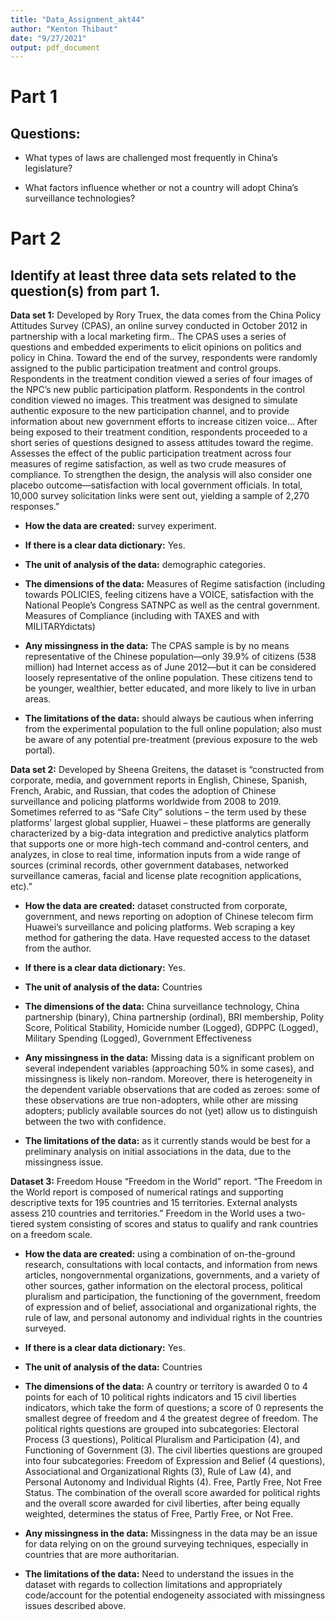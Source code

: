 ```yaml
---
title: "Data_Assignment_akt44"
author: "Kenton Thibaut"
date: "9/27/2021"
output: pdf_document
---
```


# Part 1

## Questions: 

* What types of laws are challenged most frequently in China’s legislature? 


* What factors influence whether or not a country will adopt China’s surveillance technologies? 

# Part 2

## Identify at least three data sets related to the question(s) from part 1.


**Data set 1:** Developed by Rory Truex, the data comes from the China Policy Attitudes Survey (CPAS), an online survey conducted in October 2012 in partnership with a local marketing firm.. The CPAS uses a series of questions and embedded experiments to elicit opinions on politics and policy in China. Toward the end of the survey, respondents were randomly assigned to the public participation treatment and control groups. Respondents in the treatment condition viewed a series of four images of the NPC’s new public participation platform. Respondents in the control condition viewed no images. This treatment was designed to simulate authentic exposure to the new participation channel, and to provide information about new government efforts to increase citizen voice… After being exposed to their treatment condition, respondents proceeded to a short series of questions designed to assess attitudes toward the regime. Assesses the effect of the public participation treatment across four measures of regime satisfaction, as well as two crude measures of compliance. To strengthen the design, the analysis will also consider one placebo outcome—satisfaction with local government officials. In total, 10,000 survey solicitation links were sent out, yielding a sample of 2,270 responses.” 

* **How the data are created:** survey experiment. 

* **If there is a clear data dictionary:** Yes.  

* **The unit of analysis of the data:** demographic categories.  

* **The dimensions of the data:** Measures of Regime satisfaction (including towards POLICIES, feeling citizens have a VOICE, satisfaction with the National People’s Congress SATNPC as well as the central government. Measures of Compliance (including with TAXES and with MILITARYdictats)

* **Any missingness in the data:** The CPAS sample is by no means representative of the Chinese population—only 39.9% of citizens (538 million) had Internet access as of June 2012—but it can be considered loosely representative of the online population. These citizens tend to be younger, wealthier, better educated, and more likely to live in urban areas.

* **The limitations of the data:** should always be cautious when inferring from the experimental population to the full online population; also must be aware of any potential pre-treatment (previous exposure to the web portal).






**Data set 2:** Developed by Sheena Greitens, the dataset is “constructed from corporate, media, and government reports in English, Chinese, Spanish, French, Arabic, and Russian, that codes the adoption of Chinese surveillance and policing platforms worldwide from 2008 to 2019. Sometimes referred to as “Safe City” solutions – the term used by these platforms’ largest global supplier, Huawei – these platforms are generally characterized by a big-data integration and predictive analytics platform that supports one or more high-tech command and-control centers, and analyzes, in close to real time, information inputs from a wide range of sources (criminal records, other government databases, networked surveillance cameras, facial and license plate recognition applications, etc).”

* **How the data are created:** dataset constructed from corporate, government, and news reporting on adoption of Chinese telecom firm Huawei’s surveillance and policing platforms. Web scraping a key method for gathering the data. Have requested access to the dataset from the author. 

* **If there is a clear data dictionary:** Yes.  

* **The unit of analysis of the data:** Countries

* **The dimensions of the data:** China surveillance technology, China partnership (binary), China partnership (ordinal), BRI membership, Polity Score, Political Stability, Homicide number (Logged), GDPPC (Logged), Military Spending (Logged), Government Effectiveness 

* **Any missingness in the data:** Missing data is a significant problem on several independent variables (approaching 50% in some cases), and missingness is likely non-random. Moreover, there is heterogeneity in the      dependent variable observations that are coded as zeroes: some of these observations are true non-adopters, while other are missing adopters; publicly available sources do not (yet) allow us to distinguish between the two with confidence.

* **The limitations of the data:** as it currently stands would be best for a preliminary analysis on initial   associations in the data, due to the missingness issue. 






**Dataset 3:** Freedom House “Freedom in the World” report. “The Freedom in the World report is composed of numerical ratings and supporting descriptive texts for 195 countries and 15 territories. External analysts assess 210 countries and territories.” Freedom in the World uses a two-tiered system consisting of scores and status to qualify and rank countries on a freedom scale. 


* **How the data are created:** using a combination of on-the-ground research, consultations with local contacts, and information from news articles, nongovernmental organizations, governments, and a variety of other sources, gather information on the electoral process, political pluralism and participation, the functioning of the government, freedom of expression and of belief, associational and organizational rights, the rule of law, and personal autonomy and individual rights in the countries surveyed. 


* **If there is a clear data dictionary:** Yes. 


* **The unit of analysis of the data:** Countries


* **The dimensions of the data:** A country or territory is awarded 0 to 4 points for each of 10 political rights indicators and 15 civil liberties indicators, which take the form of questions; a score of 0 represents the smallest degree of freedom and 4 the greatest degree of freedom. The political rights questions are grouped into subcategories: Electoral Process (3 questions), Political Pluralism and Participation (4), and Functioning of Government (3). The civil liberties questions are grouped into four subcategories: Freedom of Expression and Belief (4 questions), Associational and Organizational Rights (3), Rule of Law (4), and Personal Autonomy and Individual Rights (4). Free, Partly Free, Not Free Status. The combination of the overall score awarded for political rights and the overall score awarded for civil liberties, after being equally weighted, determines the status of Free, Partly Free, or Not Free.


* **Any missingness in the data:** Missingness in the data may be an issue for data relying on on the ground surveying techniques, especially in countries that are more authoritarian. 


* **The limitations of the data:** Need to understand the issues in the dataset with regards to collection limitations and appropriately code/account for the potential endogeneity associated with missingness issues       described above.  

